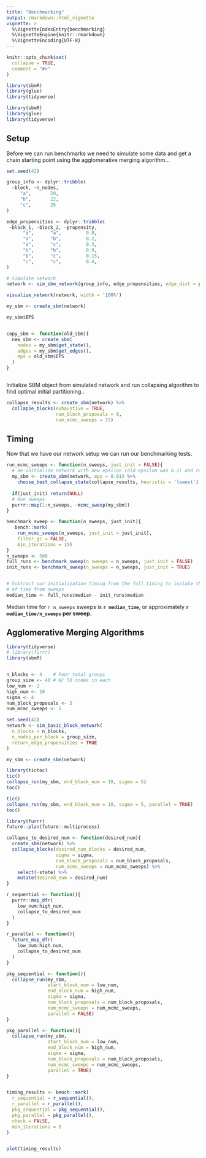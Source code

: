 ```yaml
---
title: "Benchmarking"
output: rmarkdown::html_vignette
vignette: >
  %\VignetteIndexEntry{benchmarking}
  %\VignetteEngine{knitr::rmarkdown}
  %\VignetteEncoding{UTF-8}
---
```


```r
knitr::opts_chunk$set(
  collapse = TRUE,
  comment = "#>"
)

library(sbmR)
library(glue)
library(tidyverse)
```

```r
library(sbmR)
library(glue)
library(tidyverse)
```

## Setup

Before we can run benchmarks we need to simulate some data and get a chain starting point using the agglomerative merging algorithm...

```r
set.seed(42)

group_info <- dplyr::tribble(
  ~block, ~n_nodes,
     "a",       20,
     "b",       22,
     "c",       25
)

edge_propensities <- dplyr::tribble(
 ~block_1, ~block_2, ~propensity,
      "a",      "a",         0.8,
      "a",      "b",         0.2,
      "a",      "c",         0.3,
      "b",      "b",         0.9,
      "b",      "c",         0.15,
      "c",      "c",         0.4,
)

# Simulate network
network <- sim_sbm_network(group_info, edge_propensities, edge_dist = purrr::rbernoulli)

visualize_network(network, width = '100%')
```

```r
my_sbm <- create_sbm(network)

my_sbm$EPS


copy_sbm <- function(old_sbm){
  new_sbm <- create_sbm(
    nodes = my_sbm$get_state(),
    edges = my_sbm$get_edges(),
    eps = old_sbm$EPS
  )
}



```

Initialize SBM object from simulated network and run collapsing algorithm to find optimal initial partitioning..

```r
collapse_results <- create_sbm(network) %>% 
  collapse_blocks(exhaustive = TRUE, 
                  num_block_proposals = 8, 
                  num_mcmc_sweeps = 15)
```


## Timing

Now that we have our network setup we can run our benchmarking tests.

```r
run_mcmc_sweeps <- function(n_sweeps, just_init = FALSE){
  # Re-initialize network with new epsilon (old epsilon was 0.1) and reload the collapsed state
  my_sbm <- create_sbm(network, eps = 0.01) %>% 
    choose_best_collapse_state(collapse_results, heuristic = 'lowest')
  
  if(just_init) return(NULL)
  # Run sweeps
  purrr::map(1:n_sweeps, ~mcmc_sweep(my_sbm))
}

benchmark_sweep <- function(n_sweeps, just_init){
   bench::mark(
    run_mcmc_sweeps(n_sweeps, just_init = just_init), 
    filter_gc = FALSE, 
    min_iterations = 15)
}
n_sweeps <- 500
full_runs <- benchmark_sweep(n_sweeps = n_sweeps, just_init = FALSE)
init_runs <- benchmark_sweep(n_sweeps = n_sweeps, just_init = TRUE)


# Subtract our initialization timing from the full timing to isolate the portion
# of time from sweeps
median_time <- full_runs$median - init_runs$median
```

Median time for `r n_sweeps` sweeps is __`r median_time`__, or approximately __`r median_time/n_sweeps` per sweep.__



## Agglomerative Merging Algorithms


```r
library(tidyverse)
# library(furrr)
library(sbmR)


n_blocks <- 4    # Four total groups
group_size <- 40 # W/ 50 nodes in each
low_num <- 2
high_num <- 10
sigma <- 4
num_block_proposals <- 5
num_mcmc_sweeps <- 5

set.seed(42)
network <- sim_basic_block_network(
  n_blocks = n_blocks,     
  n_nodes_per_block = group_size,  
  return_edge_propensities = TRUE
)

my_sbm <- create_sbm(network)
```

```r
library(tictoc)
tic()
collapse_run(my_sbm, end_block_num = 10, sigma = 5)
toc()

tic()
collapse_run(my_sbm, end_block_num = 10, sigma = 5, parallel = TRUE)
toc()
```



```r
library(furrr)
future::plan(future::multiprocess)

collapse_to_desired_num <- function(desired_num){
  create_sbm(network) %>% 
  collapse_blocks(desired_num_blocks = desired_num, 
                  sigma = sigma,
                  num_block_proposals = num_block_proposals,
                  num_mcmc_sweeps = num_mcmc_sweeps) %>% 
    select(-state) %>% 
    mutate(desired_num = desired_num)
}

r_sequential <- function(){
  purrr::map_dfr(
    low_num:high_num,
    collapse_to_desired_num
  )
}

r_parallel <- function(){
  future_map_dfr(
    low_num:high_num,
    collapse_to_desired_num
  )
}

pkg_sequential <- function(){
  collapse_run(my_sbm, 
               start_block_num = low_num,
               end_block_num = high_num, 
               sigma = sigma, 
               num_block_proposals = num_block_proposals,
               num_mcmc_sweeps = num_mcmc_sweeps,
               parallel = FALSE)
}

pkg_parallel <- function(){
  collapse_run(my_sbm, 
               start_block_num = low_num,
               end_block_num = high_num, 
               sigma = sigma, 
               num_block_proposals = num_block_proposals,
               num_mcmc_sweeps = num_mcmc_sweeps,
               parallel = TRUE)
}


timing_results <- bench::mark(
  r_sequential = r_sequential(),
  r_parallel = r_parallel(),
  pkg_sequential = pkg_sequential(),
  pkg_parallel = pkg_parallel(),
  check = FALSE,
  min_iterations = 5
)


plot(timing_results)
```


